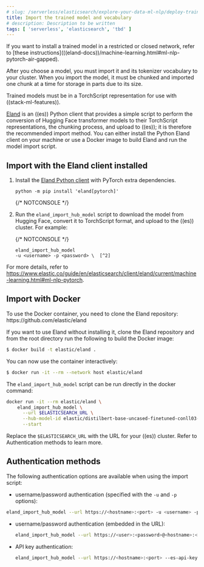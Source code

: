 ```yaml
---
# slug: /serverless/elasticsearch/explore-your-data-ml-nlp/deploy-trained-models/import-model
title: Import the trained model and vocabulary
# description: Description to be written
tags: [ 'serverless', 'elasticsearch', 'tbd' ]
---
```


<DocBadge template="technical preview" />
<DocCallOut title="Important" color="warning">
If you want to install a trained model in a restricted or closed
network, refer to
[these instructions](((eland-docs))/machine-learning.html#ml-nlp-pytorch-air-gapped).
</DocCallOut>

After you choose a model, you must import it and its tokenizer vocabulary to
your cluster. When you import the model, it must be chunked and imported one
chunk at a time for storage in parts due to its size.

<DocCallOut title="Note">
Trained models must be in a TorchScript representation for use with
((stack-ml-features)).
</DocCallOut>

[Eland](https://github.com/elastic/eland) is an ((es)) Python client that
provides a simple script to perform the conversion of Hugging Face transformer
models to their TorchScript representations, the chunking process, and upload to
((es)); it is therefore the recommended import method. You can either install
the Python Eland client on your machine or use a Docker image to build Eland and
run the model import script.


## Import with the Eland client installed

1. Install the [Eland Python client](((eland-docs))/installation.html) with
    PyTorch extra dependencies.

    ```shell
    python -m pip install 'eland[pytorch]'
    ```
    {/* NOTCONSOLE */}

1. Run the `eland_import_hub_model` script to download the model from Hugging
    Face, convert it to TorchScript format, and upload to the ((es)) cluster.
    For example:

    {/* NOTCONSOLE */}
    ```shell
    eland_import_hub_model
    -u <username> -p <password> \  [^2]
    ```
    [^1]: Specify the Elastic Cloud identifier. Alternatively, use `--url`.
    [^2]: Provide authentication details to access your cluster. Refer to
    <DocLink slug="/serverless/elasticsearch/explore-your-data-ml-nlp/deploy-trained-models/import-model" section="authentication-methods">Authentication methods</DocLink> to learn more.
    [^3]: Specify the identifier for the model in the Hugging Face model hub.
    [^4]: Specify the type of NLP task. Supported values are `fill_mask`, `ner`,
    `text_classification`, `text_embedding`, and `zero_shot_classification`.

For more details, refer to
https://www.elastic.co/guide/en/elasticsearch/client/eland/current/machine-learning.html#ml-nlp-pytorch.


## Import with Docker

<DocCallOut title="Important" color="warning">
To use the Docker container, you need to clone the Eland repository:
https://github.com/elastic/eland
</DocCallOut>

If you want to use Eland without installing it, clone the Eland repository and
from the root directory run the following to build the Docker image:

```bash
$ docker build -t elastic/eland .
```

You can now use the container interactively:

```bash
$ docker run -it --rm --network host elastic/eland
```

The `eland_import_hub_model` script can be run directly in the docker command:

```bash
docker run -it --rm elastic/eland \
    eland_import_hub_model \
      --url $ELASTICSEARCH_URL \
      --hub-model-id elastic/distilbert-base-uncased-finetuned-conll03-english \
      --start
```

Replace the `$ELASTICSEARCH_URL` with the URL for your ((es)) cluster. Refer to
<DocLink slug="/serverless/elasticsearch/explore-your-data-ml-nlp/deploy-trained-models/import-model" section="authentication-methods">Authentication methods</DocLink>
to learn more.


## Authentication methods

The following authentication options are available when using the import script:

* username/password authentication (specified with the `-u` and `-p` options):

```bash
eland_import_hub_model --url https://<hostname>:<port> -u <username> -p <password> ...
```

* username/password authentication (embedded in the URL):

    ```bash
    eland_import_hub_model --url https://<user>:<password>@<hostname>:<port> ...
    ```

* API key authentication:

    ```bash
    eland_import_hub_model --url https://<hostname>:<port> --es-api-key <api-key> ...
    ```